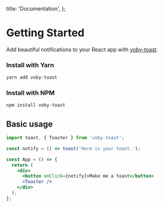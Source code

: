 
  title: 'Documentation',
};


# Getting Started

Add beautiful notifications to your React app with [voby-toast](https://github.com/timolins/voby-toast).

### Install with Yarn

```sh
yarn add voby-toast
```

### Install with NPM

```sh
npm install voby-toast
```

## Basic usage

```jsx
import toast, { Toaster } from 'voby-toast';

const notify = () => toast('Here is your toast.');

const App = () => {
  return (
    <div>
      <button onClick={notify}>Make me a toast</button>
      <Toaster />
    </div>
  );
};
```
